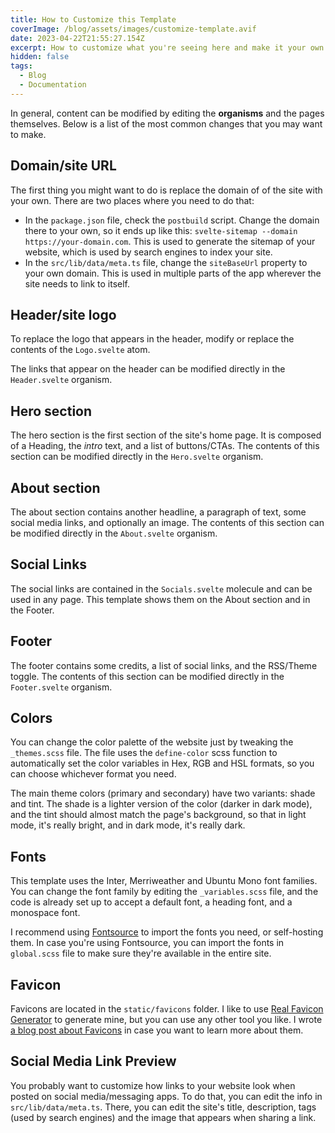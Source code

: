 ```yaml
---
title: How to Customize this Template
coverImage: /blog/assets/images/customize-template.avif
date: 2023-04-22T21:55:27.154Z
excerpt: How to customize what you're seeing here and make it your own.
hidden: false
tags:
  - Blog
  - Documentation
---
```


In general, content can be modified by editing the **organisms** and the pages themselves. Below is a list of the most common changes that you may want to make.

## Domain/site URL

The first thing you might want to do is replace the domain of of the site with your own. There are two places where you need to do that:

- In the `package.json` file, check the `postbuild` script. Change the domain there to your own, so it ends up like this: `svelte-sitemap --domain https://your-domain.com`. This is used to generate the sitemap of your website, which is used by search engines to index your site.
- In the `src/lib/data/meta.ts` file, change the `siteBaseUrl` property to your own domain. This is used in multiple parts of the app wherever the site needs to link to itself.

## Header/site logo

To replace the logo that appears in the header, modify or replace the contents of the `Logo.svelte` atom.

The links that appear on the header can be modified directly in the `Header.svelte` organism.

## Hero section

The hero section is the first section of the site's home page. It is composed of a Heading, the _intro_ text, and a list of buttons/CTAs. The contents of this section can be modified directly in the `Hero.svelte` organism.

## About section

The about section contains another headline, a paragraph of text, some social media links, and optionally an image. The contents of this section can be modified directly in the `About.svelte` organism.

## Social Links

The social links are contained in the `Socials.svelte` molecule and can be used in any page. This template shows them on the About section and in the Footer.

## Footer

The footer contains some credits, a list of social links, and the RSS/Theme toggle. The contents of this section can be modified directly in the `Footer.svelte` organism.

## Colors

You can change the color palette of the website just by tweaking the `_themes.scss` file. The file uses the `define-color` scss function to automatically set the color variables in Hex, RGB and HSL formats, so you can choose whichever format you need.

The main theme colors (primary and secondary) have two variants: shade and tint. The shade is a lighter version of the color (darker in dark mode), and the tint should almost match the page's background, so that in light mode, it's really bright, and in dark mode, it's really dark.

## Fonts

This template uses the Inter, Merriweather and Ubuntu Mono font families. You can change the font family by editing the `_variables.scss` file, and the code is already set up to accept a default font, a heading font, and a monospace font.

I recommend using [Fontsource](https://fontsource.org/) to import the fonts you need, or self-hosting them. In case you're using Fontsource, you can import the fonts in `global.scss` file to make sure they're available in the entire site.

## Favicon

Favicons are located in the `static/favicons` folder. I like to use [Real Favicon Generator](https://realfavicongenerator.net) to generate mine, but you can use any other tool you like. I wrote [a blog post about Favicons](https://fantinel.dev/fixing-favicons) in case you want to learn more about them.

## Social Media Link Preview

You probably want to customize how links to your website look when posted on social media/messaging apps. To do that, you can edit the info in `src/lib/data/meta.ts`. There, you can edit the site's title, description, tags (used by search engines) and the image that appears when sharing a link.
